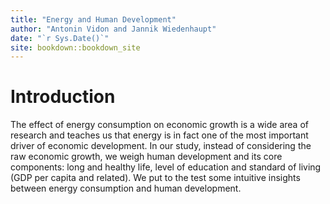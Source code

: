 ```yaml
--- 
title: "Energy and Human Development"
author: "Antonin Vidon and Jannik Wiedenhaupt"
date: "`r Sys.Date()`"
site: bookdown::bookdown_site
---
```


# Introduction

The effect of energy consumption on economic growth is a wide area of research and teaches us that energy is in fact one of the most important driver of economic development. In our study, instead of considering the raw economic growth, we weigh human development and its core components: long and healthy life, level of education and standard of living (GDP per capita and related). We put to the test some intuitive insights between energy consumption and human development. 